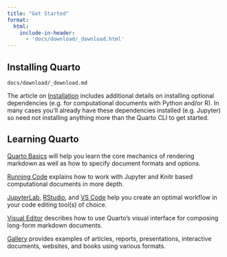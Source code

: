 ```yaml
---
title: "Get Started"
format:
  html:
    include-in-header: 
      - 'docs/download/_download.html'
---
```


## Installing Quarto

``` include
docs/download/_download.md
```

The article on [Installation](docs/getting-started/installation.html) includes additional details on installing optional dependencies (e.g. for computational documents with Python and/or R). In many cases you'll already have these dependencies installed (e.g. Jupyter) so need not installing anything more than the Quarto CLI to get started.

## Learning Quarto

[Quarto Basics](docs/getting-started/quarto-basics.qmd) will help you learn the core mechanics of rendering markdown as well as how to specify document formats and options.

[Running Code](docs/computations/running-code.qmd) explains how to work with Jupyter and Knitr based computational documents in more depth.

[JupyterLab](docs/tools/jupyter-lab.qmd), [RStudio](docs/tools/rstudio.qmd), and [VS Code](docs/tools/vscode.qmd) help you create an optimal workflow in your code editing tool(s) of choice.

[Visual Editor](docs/visual-editor/) describes how to use Quarto's visual interface for composing long-form markdown documents.

[Gallery](docs/gallery/) provides examples of articles, reports, presentations, interactive documents, websites, and books using various formats.
